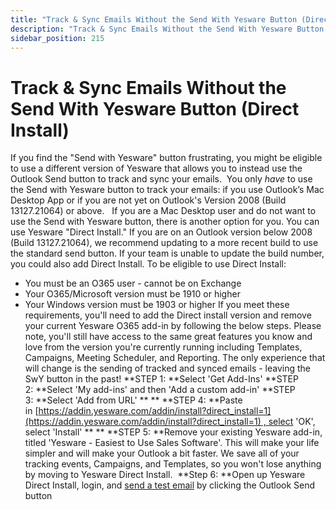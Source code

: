 ```yaml
---
title: "Track & Sync Emails Without the Send With Yesware Button (Direct Install)"
description: "Track & Sync Emails Without the Send With Yesware Button (Direct Install)"
sidebar_position: 215
---
```


# Track & Sync Emails Without the Send With Yesware Button (Direct Install)

If you find the "Send with Yesware" button frustrating, you might be eligible to use a different version of Yesware that allows you to instead use the Outlook Send button to track and sync your emails. 
You only *have* to use the Send with Yesware button to track your emails: if you use Outlook’s Mac Desktop App or if you are not yet on Outlook's Version 2008 (Build 13127.21064) or above.  
If you are a Mac Desktop user and do not want to use the Send with Yesware button, there is another option for you. You can use Yesware "Direct Install." If you are on an Outlook version below 2008 (Build 13127.21064), we recommend updating to a more recent build to use the standard send button. If your team is unable to update the build number, you could also add Direct Install.
To be eligible to use Direct Install:
- You must be an O365 user - cannot be on Exchange
- Your O365/Microsoft version must be 1910 or higher
- Your Windows version must be 1903 or higher
If you meet these requirements, you'll need to add the Direct install version and remove your current Yesware O365 add-in by following the below steps. Please note, you'll still have access to the same great features you know and love from the version you're currently running including Templates, Campaigns, Meeting Scheduler, and Reporting. The only experience that will change is the sending of tracked and synced emails - leaving the SwY button in the past!
**STEP 1: **Select 'Get Add-Ins'
**STEP 2: **Select 'My add-ins' and then 'Add a custom add-in'
**STEP 3: **Select 'Add from URL'
** **
**STEP 4: **Paste in [https://addin.yesware.com/addin/install?direct_install=1](https://addin.yesware.com/addin/install?direct_install=1) , select 'OK', select 'Install'
** **
**STEP 5: **Remove your existing Yesware add-in, titled 'Yesware - Easiest to Use Sales Software'. This will make your life simpler and will make your Outlook a bit faster. We save all of your tracking events, Campaigns, and Templates, so you won't lose anything by moving to Yesware Direct Install. 
**Step 6: **Open up Yesware Direct Install, login, and [send a test email](https://support.yesware.com/hc/en-us/articles/15420577394071-How-do-I-test-tracking-) by clicking the Outlook Send button